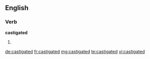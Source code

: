 ==English==

===Verb===
'''castigated'''

# {{past of|castigate}}

[[de:castigated]]
[[fr:castigated]]
[[mg:castigated]]
[[te:castigated]]
[[vi:castigated]]